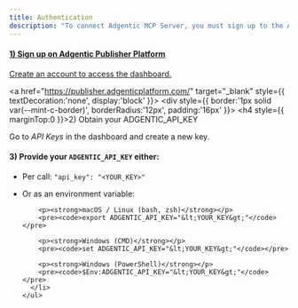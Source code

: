 ```yaml
---
title: Authentication
description: "To connect Adgentic MCP Server, you must sign up to the Adgentic Publisher Platform and get an ADGENTIC_API_KEY."
---
```



<CopyActions />


<div style={{ display:'flex', flexDirection:'column', gap:'16px' }}>
  <a href="https://publisher.adgenticplatform.com/" target="_blank" style={{ textDecoration:'none', display:'block' }}>
    <div style={{ border:'1px solid var(--mint-c-border)', borderRadius:'12px', padding:'16px' }}>
      <h4 style={{ marginTop:0 }}>1) Sign up on Adgentic Publisher Platform</h4>
      <p>Create an account to access the dashboard.</p>
    </div>
  </a>

  <a href="https://publisher.adgenticplatform.com/" target="_blank" style={{ textDecoration:'none', display:'block' }}>
    <div style={{ border:'1px solid var(--mint-c-border)', borderRadius:'12px', padding:'16px' }}>
      <h4 style={{ marginTop:0 }}>2) Obtain your ADGENTIC_API_KEY</h4>
      <p>Go to <em>API Keys</em> in the dashboard and create a new key.</p>
    </div>
  </a>

  <div style={{ border:'1px solid var(--mint-c-border)', borderRadius:'12px', padding:'16px' }}>
    <h4 style={{ marginTop:0 }}>3) Provide your <code>ADGENTIC_API_KEY</code> either:</h4>
    <ul>
      <li>Per call: <code>"api_key": "&lt;YOUR_KEY&gt;"</code></li>
      <li>
        <p>Or as an environment variable:</p>

        <p><strong>macOS / Linux (bash, zsh)</strong></p>
        <pre><code>export ADGENTIC_API_KEY="&lt;YOUR_KEY&gt;"</code></pre>

        <p><strong>Windows (CMD)</strong></p>
        <pre><code>set ADGENTIC_API_KEY="&lt;YOUR_KEY&gt;"</code></pre>

        <p><strong>Windows (PowerShell)</strong></p>
        <pre><code>$Env:ADGENTIC_API_KEY="&lt;YOUR_KEY&gt;"</code></pre>
      </li>
    </ul>
  </div>
</div>

<Feedback />

<style>{`
  /* hide the excerpt span; keep only the title */
  nav a > div > span:not(:first-child) {
    display: none !important;
  }
`}</style>
